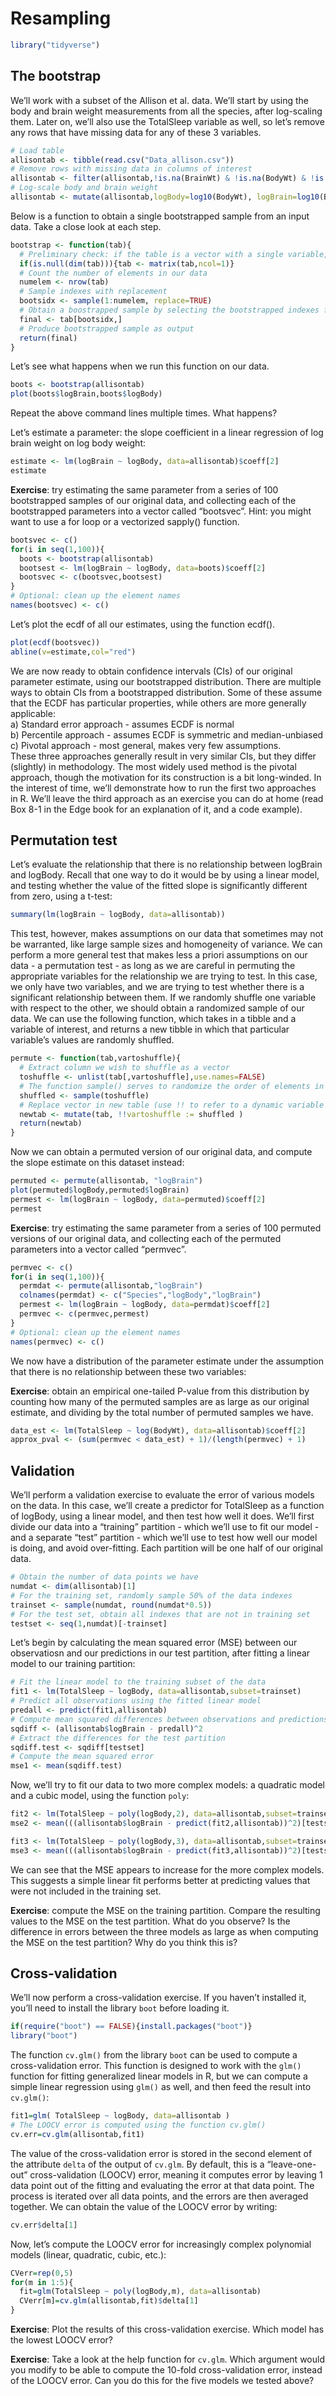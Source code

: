 # Resampling

```r
library("tidyverse")
```

## The bootstrap

We'll work with a subset of the Allison et al. data. We'll start by using the body and brain weight measurements from all the species, after log-scaling them. Later on, we'll also use the TotalSleep variable as well, so let's remove any rows that have missing data for any of these 3 variables.

```r
# Load table
allisontab <- tibble(read.csv("Data_allison.csv"))
# Remove rows with missing data in columns of interest 
allisontab <- filter(allisontab,!is.na(BrainWt) & !is.na(BodyWt) & !is.na(TotalSleep))
# Log-scale body and brain weight
allisontab <- mutate(allisontab,logBody=log10(BodyWt), logBrain=log10(BrainWt))
```

Below is a function to obtain a single bootstrapped sample from an input data. Take a close look at each step.

```r
bootstrap <- function(tab){
  # Preliminary check: if the table is a vector with a single variable, turn it into a matrix
  if(is.null(dim(tab))){tab <- matrix(tab,ncol=1)}
  # Count the number of elements in our data
  numelem <- nrow(tab)
  # Sample indexes with replacement
  bootsidx <- sample(1:numelem, replace=TRUE)
  # Obtain a boostrapped sample by selecting the bootstrapped indexes from the original sample
  final <- tab[bootsidx,]
  # Produce bootstrapped sample as output
  return(final)
}
```

Let's see what happens when we run this function on our data.

```r
boots <- bootstrap(allisontab)
plot(boots$logBrain,boots$logBody)
```

Repeat the above command lines multiple times. What happens?

Let's estimate a parameter: the slope coefficient in a linear regression of log brain weight on log body weight:

```r
estimate <- lm(logBrain ~ logBody, data=allisontab)$coeff[2]
estimate
```

**Exercise**: try estimating the same parameter from a series of 100 bootstrapped samples of our original data, and collecting each of the bootstrapped parameters into a vector called "bootsvec". Hint: you might want to use a for loop or a vectorized sapply() function.

```r
bootsvec <- c()
for(i in seq(1,100)){
  boots <- bootstrap(allisontab)
  bootsest <- lm(logBrain ~ logBody, data=boots)$coeff[2]
  bootsvec <- c(bootsvec,bootsest)
}
# Optional: clean up the element names
names(bootsvec) <- c()
```

Let's plot the ecdf of all our estimates, using the function ecdf().

```r
plot(ecdf(bootsvec))
abline(v=estimate,col="red")
```

We are now ready to obtain confidence intervals (CIs) of our original parameter estimate, using our bootstrapped distribution. There are multiple ways to obtain CIs from a bootstrapped distribution. Some of these assume that the ECDF has particular properties, while others are more generally applicable: \
a) Standard error approach - assumes ECDF is normal \
b) Percentile approach - assumes ECDF is symmetric and median-unbiased \
c) Pivotal approach - most general, makes very few assumptions. \
These three approaches generally result in very similar CIs, but they differ (slightly) in methodology. The most widely used method is the pivotal approach, though the motivation for its construction is a bit long-winded. In the interest of time, we'll demonstrate how to run the first two approaches in R. We'll leave the third approach as an exercise you can do at home (read Box 8-1 in the Edge book for an explanation of it, and a code example).


## Permutation test

Let's evaluate the relationship that there is no relationship between logBrain and logBody. Recall that one way to do it would be by using a linear model, and testing whether the value of the fitted slope is significantly different from zero, using a t-test:

```r
summary(lm(logBrain ~ logBody, data=allisontab))
```

This test, however, makes assumptions on our data that sometimes may not be warranted, like large sample sizes and homogeneity of variance. We can perform a more general test that makes less a priori assumptions on our data - a permutation test - as long as we are careful in permuting the appropriate variables for the relationship we are trying to test. In this case, we only have two variables, and we are trying to test whether there is a significant relationship between them. If we randomly shuffle one variable with respect to the other, we should obtain a randomized sample of our data. We can use the following function, which takes in a tibble and a variable of interest, and returns a new tibble in which that particular variable's values are randomly shuffled.

```r
permute <- function(tab,vartoshuffle){
  # Extract column we wish to shuffle as a vector
  toshuffle <- unlist(tab[,vartoshuffle],use.names=FALSE)
  # The function sample() serves to randomize the order of elements in a vector
  shuffled <- sample(toshuffle)
  # Replace vector in new table (use !! to refer to a dynamic variable name)
  newtab <- mutate(tab, !!vartoshuffle := shuffled )
  return(newtab)
}
```

Now we can obtain a permuted version of our original data, and compute the slope estimate on this dataset instead:

```r
permuted <- permute(allisontab, "logBrain")
plot(permuted$logBody,permuted$logBrain)
permest <- lm(logBrain ~ logBody, data=permuted)$coeff[2]
permest
```

**Exercise**: try estimating the same parameter from a series of 100 permuted versions of our original data, and collecting each of the permuted parameters into a vector called "permvec".


```r
permvec <- c()
for(i in seq(1,100)){
  permdat <- permute(allisontab,"logBrain")
  colnames(permdat) <- c("Species","logBody","logBrain")
  permest <- lm(logBrain ~ logBody, data=permdat)$coeff[2]
  permvec <- c(permvec,permest)
}
# Optional: clean up the element names
names(permvec) <- c()
```

We now have a distribution of the parameter estimate under the assumption that there is no relationship between these two variables:

**Exercise**: obtain an empirical one-tailed P-value from this distribution by counting how many of the permuted samples are as large as our original estimate, and dividing by the total number of permuted samples we have.


```r
data_est <- lm(TotalSleep ~ log(BodyWt), data=allisontab)$coeff[2]
approx_pval <- (sum(permvec < data_est) + 1)/(length(permvec) + 1)
```


## Validation

We'll perform a validation exercise to evaluate the error of various models on the data. In this case, we'll create a predictor for TotalSleep as a function of logBody, using a linear model, and then test how well it does. We'll first divide our data into a "training" partition - which we'll use to fit our model - and a separate "test" partition - which we'll use to test how well our model is doing, and avoid over-fitting. Each partition will be one half of our original data.

```r
# Obtain the number of data points we have
numdat <- dim(allisontab)[1]
# For the training set, randomly sample 50% of the data indexes
trainset <- sample(numdat, round(numdat*0.5))
# For the test set, obtain all indexes that are not in training set
testset <- seq(1,numdat)[-trainset]
```

Let's begin by calculating the mean squared error (MSE) between our observatiosn and our predictions in our test partition, after fitting a linear model to our training partition:

```r
# Fit the linear model to the training subset of the data
fit1 <- lm(TotalSleep ~ logBody, data=allisontab,subset=trainset)
# Predict all observations using the fitted linear model
predall <- predict(fit1,allisontab)
# Compute mean squared differences between observations and predictions
sqdiff <- (allisontab$logBrain - predall)^2 
# Extract the differences for the test partition
sqdiff.test <- sqdiff[testset]
# Compute the mean squared error
mse1 <- mean(sqdiff.test)
```

Now, we'll try to fit our data to two more complex models: a quadratic model and a cubic model, using the function `poly`:

```r
fit2 <- lm(TotalSleep ~ poly(logBody,2), data=allisontab,subset=trainset)
mse2 <- mean(((allisontab$logBrain - predict(fit2,allisontab))^2)[testset])

fit3 <- lm(TotalSleep ~ poly(logBody,3), data=allisontab,subset=trainset)
mse3 <- mean(((allisontab$logBrain - predict(fit3,allisontab))^2)[testset])
```

We can see that the MSE appears to increase for the more complex models. This suggests a simple linear fit performs better at predicting values that were not included in the training set.

**Exercise**: compute the MSE on the training partition. Compare the resulting values to the MSE on the test partition. What do you observe? Is the difference in errors between the three models as large as when computing the MSE on the test partition? Why do you think this is?

## Cross-validation

We'll now perform a cross-validation exercise. If you haven't installed it, you'll need to install the library `boot` before loading it.

```r
if(require("boot") == FALSE){install.packages("boot")}
library("boot")
```

The function `cv.glm()` from the library `boot` can be used to compute a cross-validation error. This function is designed to work with the `glm()` function for fitting generalized linear models in R, but we can compute a simple linear regression using `glm()` as well, and then feed the result into `cv.glm()`:

```r
fit1=glm( TotalSleep ~ logBody, data=allisontab )
# The LOOCV error is computed using the function cv.glm()
cv.err=cv.glm(allisontab,fit1)
```

The value of the cross-validation error is stored in the second element of the attribute `delta` of the output of `cv.glm`. By default, this is a "leave-one-out" cross-validation (LOOCV) error, meaning it computes error by leaving 1 data point out of the fitting and evaluating the error at that data point. The process is iterated over all data points, and the errors are then averaged together. We can obtain the value of the LOOCV error by writing:

```r
cv.err$delta[1]
```

Now, let's compute the LOOCV error for increasingly complex polynomial models (linear, quadratic, cubic, etc.):

```r
CVerr=rep(0,5)
for(m in 1:5){
  fit=glm(TotalSleep ~ poly(logBody,m), data=allisontab)
  CVerr[m]=cv.glm(allisontab,fit)$delta[1]
}
```

**Exercise**: Plot the results of this cross-validation exercise. Which model has the lowest LOOCV error?

**Exercise**: Take a look at the help function for `cv.glm`. Which argument would you modify to be able to compute the 10-fold cross-validation error, instead of the LOOCV error. Can you do this for the five models we tested above?

